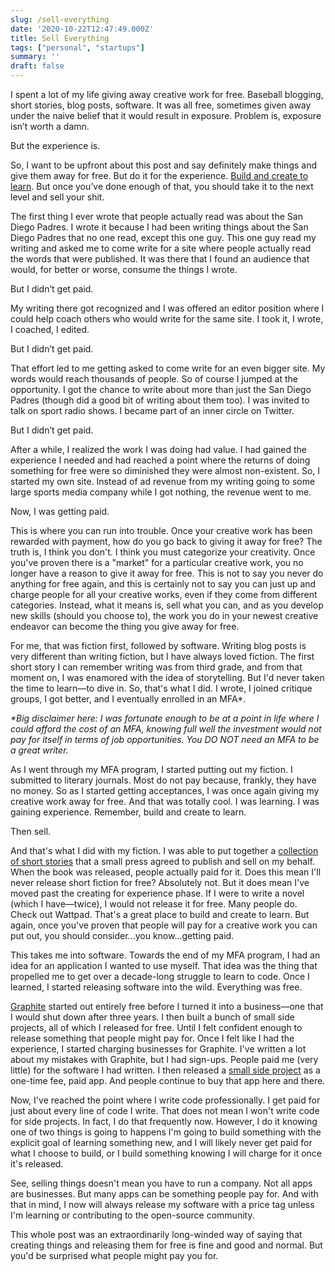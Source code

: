 ```yaml
---
slug: /sell-everything
date: '2020-10-22T12:47:49.000Z'
title: Sell Everything
tags: ["personal", "startups"]
summary: ''
draft: false
---
```

I spent a lot of my life giving away creative work for free. Baseball blogging, short stories, blog posts, software. It was all free, sometimes given away under the naive belief that it would result in exposure. Problem is, exposure isn’t worth a damn.

But the experience is.

So, I want to be upfront about this post and say definitely make things and give them away for free. But do it for the experience. [Build and create to learn](<__GHOST_URL__/its-ok-to-build-to-learn/>). But once you’ve done enough of that, you should take it to the next level and sell your shit.

The first thing I ever wrote that people actually read was about the San Diego Padres. I wrote it because I had been writing things about the San Diego Padres that no one read, except this one guy. This one guy read my writing and asked me to come write for a site where people actually read the words that were published. It was there that I found an audience that would, for better or worse, consume the things I wrote.

But I didn’t get paid.

My writing there got recognized and I was offered an editor position where I could help coach others who would write for the same site. I took it, I wrote, I coached, I edited.

But I didn’t get paid.

That effort led to me getting asked to come write for an even bigger site. My words would reach thousands of people. So of course I jumped at the opportunity. I got the chance to write about more than just the San Diego Padres (though did a good bit of writing about them too). I was invited to talk on sport radio shows. I became part of an inner circle on Twitter.

But I didn’t get paid.

After a while, I realized the work I was doing had value. I had gained the experience I needed and had reached a point where the returns of doing something for free were so diminished they were almost non-existent. So, I started my own site. Instead of ad revenue from my writing going to some large sports media company while I got nothing, the revenue went to me.

Now, I was getting paid.

This is where you can run into trouble. Once your creative work has been rewarded with payment, how do you go back to giving it away for free? The truth is, I think you don't. I think you must categorize your creativity. Once you've proven there is a "market" for a particular creative work, you no longer have a reason to give it away for free. This is not to say you never do anything for free again, and this is certainly not to say you can just up and charge people for all your creative works, even if they come from different categories. Instead, what it means is, sell what you can, and as you develop new skills (should you choose to), the work you do in your newest creative endeavor can become the thing you give away for free.

For me, that was fiction first, followed by software. Writing blog posts is very different than writing fiction, but I have always loved fiction. The first short story I can remember writing was from third grade, and from that moment on, I was enamored with the idea of storytelling. But I'd never taken the time to learn—to dive in. So, that's what I did. I wrote, I joined critique groups, I got better, and I eventually enrolled in an MFA\*.

*\*Big disclaimer here: I was fortunate enough to be at a point in life where I could afford the cost of an MFA, knowing full well the investment would not pay for itself in terms of job opportunities. You DO NOT need an MFA to be a great writer.*

As I went through my MFA program, I started putting out my fiction. I submitted to literary journals. Most do not pay because, frankly, they have no money. So as I started getting acceptances, I was once again giving my creative work away for free. And that was totally cool. I was learning. I was gaining experience. Remember, build and create to learn.

Then sell.

And that's what I did with my fiction. I was able to put together a [collection of short stories](<https://www.rhythmnbone.com/leaving-arizona>) that a small press agreed to publish and sell on my behalf. When the book was released, people actually paid for it. Does this mean I'll never release short fiction for free? Absolutely not. But it does mean I've moved past the creating for experience phase. If I were to write a novel (which I have—twice), I would not release it for free. Many people do. Check out Wattpad. That's a great place to build and create to learn. But again, once you've proven that people will pay for a creative work you can put out, you should consider...you know...getting paid.

This takes me into software. Towards the end of my MFA program, I had an idea for an application I wanted to use myself. That idea was the thing that propelled me to get over a decade-long struggle to learn to code. Once I learned, I started releasing software into the wild. Everything was free.

[Graphite](<https://graphitedocs.com>) started out entirely free before I turned it into a business—one that I would shut down after three years. I then built a bunch of small side projects, all of which I released for free. Until I felt confident enough to release something that people might pay for. Once I felt like I had the experience, I started charging businesses for Graphite. I've written a lot about my mistakes with Graphite, but I had sign-ups. People paid me (very little) for the software I had written. I then released a [small side project](<https://getwritesprint.com>) as a one-time fee, paid app. And people continue to buy that app here and there.

Now, I've reached the point where I write code professionally. I get paid for just about every line of code I write. That does not mean I won't write code for side projects. In fact, I do that frequently now. However, I do it knowing one of two things is going to happens I'm going to build something with the explicit goal of learning something new, and I will likely never get paid for what I choose to build, or I build something knowing I will charge for it once it's released.

See, selling things doesn't mean you have to run a company. Not all apps are businesses. But many apps can be something people pay for. And with that in mind, I now will always release my software with a price tag unless I'm learning or contributing to the open-source community.

This whole post was an extraordinarily long-winded way of saying that creating things and releasing them for free is fine and good and normal. But you'd be surprised what people might pay you for.


  
